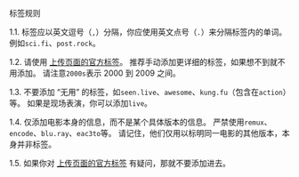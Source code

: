 <Heading1 id="content">标签规则</Heading1>

1.1. 标签应以英文逗号（`,`）分隔，你应使用英文点号（`.`）来分隔标签内的单词。 例如`sci.fi`、`post.rock`。

1.2. 请使用 [上传页面的官方标签](/upload.php)。 推荐手动添加更详细的标签，如果想不到就不用添加。 请注意`2000s`表示 2000 到 2009 之间。

1.3. 不要添加 “无用” 的标签，如`seen.live`、`awesome`、`kung.fu`（包含在`action`）等。 如果是现场表演，你可以添加`live`。

1.4. 仅添加电影本身的信息，而不是某个具体版本的信息。 严禁使用`remux`、`encode`、`blu.ray`、`eac3to`等。 请记住，他们仅用以标明同一电影的其他版本，本身并非标签。

1.5. 如果你对 [上传页面的官方标签](/upload.php) 有疑问，那就不要添加进去。

